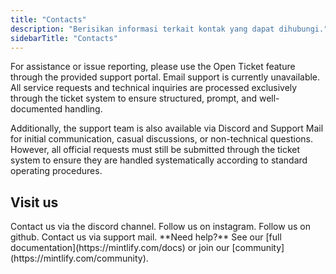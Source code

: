 ```yaml
---
title: "Contacts"
description: "Berisikan informasi terkait kontak yang dapat dihubungi."
sidebarTitle: "Contacts"
---
```


For assistance or issue reporting, please use the Open Ticket feature through the provided support portal. Email support is currently unavailable. All service requests and technical inquiries are processed exclusively through the ticket system to ensure structured, prompt, and well-documented handling.

Additionally, the support team is also available via Discord and Support Mail for initial communication, casual discussions, or non-technical questions. However, all official requests must still be submitted through the ticket system to ensure they are handled systematically according to standard operating procedures.

## Visit us

<CardGroup cols={4}>
  <Card title="Discord" icon="discord" href="https://discord.com/">
    Contact us via the discord channel.
  </Card>
  <Card title="Instagram" icon="instagram" href="https://instagram.com/shushode">
    Follow us on instagram.
  </Card>
  <Card title="Github" icon="github" href="https://github.com/VeloxNF">
    Follow us on github.
  </Card>
  <Card title="Support mail" icon="envelope" href="mail-to:support@lunetix.cloud">
    Contact us via support mail.
  </Card>
</CardGroup>

<Note>
  **Need help?** See our [full documentation](https://mintlify.com/docs) or join our [community](https://mintlify.com/community).
</Note>